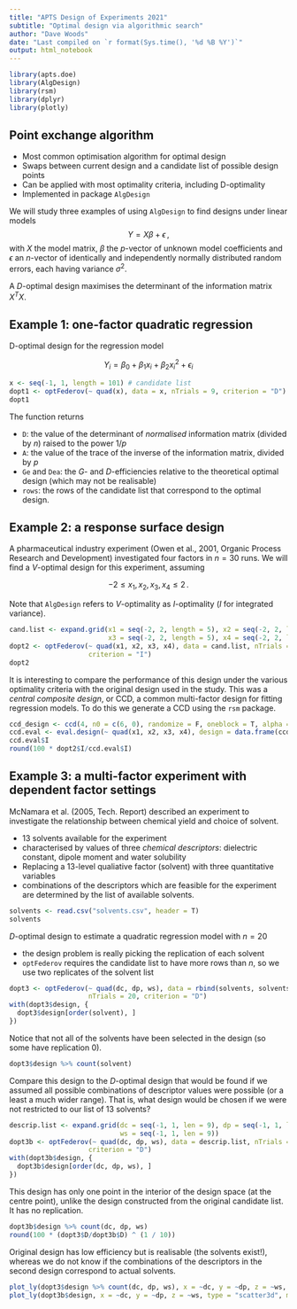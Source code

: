 ```yaml
---
title: "APTS Design of Experiments 2021"
subtitle: "Optimal design via algorithmic search"
author: "Dave Woods"
date: "Last compiled on `r format(Sys.time(), '%d %B %Y')`"
output: html_notebook
---
```

 
```r
library(apts.doe)
library(AlgDesign)
library(rsm)
library(dplyr)
library(plotly)
```

## Point exchange algorithm

 - Most common optimisation algorithm for optimal design
 - Swaps between current design and a candidate list of possible design points
 - Can be applied with most optimality criteria, including D-optimality
 - Implemented in package `AlgDesign`

We will study three examples of using `AlgDesign` to find designs under linear models
$$
Y = X\beta + \epsilon\,,
$$
with $X$ the model matrix, $\beta$ the $p$-vector of unknown model coefficients and $\epsilon$ an $n$-vector of identically and independently normally distributed random errors, each having variance $\sigma^2$. 

A $D$-optimal design maximises the determinant of the information matrix $X^T X$.

## Example 1: one-factor quadratic regression

D-optimal design for the regression model

$$
Y_i = \beta_0 + \beta_1 x_i + \beta_2 x_i^2 + \epsilon_i
$$

```r
x <- seq(-1, 1, length = 101) # candidate list
dopt1 <- optFederov(~ quad(x), data = x, nTrials = 9, criterion = "D")
dopt1
```
The function returns 

 - `D`: the value of the determinant of *normalised* information matrix (divided by $n$) raised to the power $1/p$
 - `A`: the value of the trace of the inverse of the information matrix, divided by $p$ 
 - `Ge` and `Dea`: the $G$- and $D$-efficiencies relative to the theoretical optimal design (which may not be realisable)
 - `rows`: the rows of the candidate list that correspond to the optimal design.

## Example 2: a response surface design

A pharmaceutical industry experiment (Owen et al., 2001, Organic Process Research and Development) investigated four factors in $n=30$ runs. We will find a $V$-optimal design for this experiment, assuming 

$$
-2 \le x_1, x_2, x_3, x_4 \le 2\,.
$$ 


Note that `AlgDesign` refers to $V$-optimality as $I$-optimality ($I$ for integrated variance). 

```r
cand.list <- expand.grid(x1 = seq(-2, 2, length = 5), x2 = seq(-2, 2, length = 5), 
                         x3 = seq(-2, 2, length = 5), x4 = seq(-2, 2, length = 5))
dopt2 <- optFederov(~ quad(x1, x2, x3, x4), data = cand.list, nTrials = 30, 
                    criterion = "I")
dopt2
```

It is interesting to compare the performance of this design under the various optimality criteria with the original design used in the study. This was a *central composite design*, or CCD, a common multi-factor design for fitting regression models. To do this we generate a CCD using the `rsm` package.

```r
ccd_design <- ccd(4, n0 = c(6, 0), randomize = F, oneblock = T, alpha = 2)
ccd.eval <- eval.design(~ quad(x1, x2, x3, x4), design = data.frame(ccd_design), X = cand.list)
ccd.eval$I
round(100 * dopt2$I/ccd.eval$I)
```

## Example 3: a multi-factor experiment with dependent factor settings

McNamara et al. (2005, Tech. Report) described an experiment to investigate the relationship between chemical yield and choice of solvent.

 - 13 solvents available for the experiment
 - characterised by values of three *chemical descriptors*: dielectric constant, dipole moment and water solubility
 - Replacing a 13-level qualiative factor (solvent) with three quantitative variables
 - combinations of the descriptors which are feasible for the experiment are determined by the list of available solvents.   

```r
solvents <- read.csv("solvents.csv", header = T)
solvents
```
$D$-optimal design to estimate a quadratic regression model with $n=20$

 - the design problem is really picking the replication of each solvent
 - `optFederov` requires the candidate list to have more rows than $n$, so we use two replicates of the solvent list

```r
dopt3 <- optFederov(~ quad(dc, dp, ws), data = rbind(solvents, solvents, solvents), 
                    nTrials = 20, criterion = "D") 
with(dopt3$design, {
  dopt3$design[order(solvent), ]
})
```

Notice that not all of the solvents have been selected in the design (so some have replication 0).
```r
dopt3$design %>% count(solvent)
```
Compare this design to the $D$-optimal design that would be found if we assumed all possible combinations of descriptor values were possible (or a least a much wider range). That is, what design would be chosen if we were not restricted to our list of 13 solvents?

```r
descrip.list <- expand.grid(dc = seq(-1, 1, len = 9), dp = seq(-1, 1, len = 9), 
                            ws = seq(-1, 1, len = 9))
dopt3b <- optFederov(~ quad(dc, dp, ws), data = descrip.list, nTrials = 20, 
                    criterion = "D")
with(dopt3b$design, {
  dopt3b$design[order(dc, dp, ws), ]  
})
```

This design has only one point in the interior of the design space (at the centre point), unlike the design constructed from the original candidate list. It has no replication.

```r
dopt3b$design %>% count(dc, dp, ws)
round(100 * (dopt3$D/dopt3b$D) ^ (1 / 10))
```

Original design has low efficiency but is realisable (the solvents exist!), whereas we do not know if the combinations of the descriptors in the second design correspond to actual solvents.

```r
plot_ly(dopt3$design %>% count(dc, dp, ws), x = ~dc, y = ~dp, z = ~ws, type = "scatter3d", mode = "markers", color = ~n)
plot_ly(dopt3b$design, x = ~dc, y = ~dp, z = ~ws, type = "scatter3d", mode = "markers")
```

